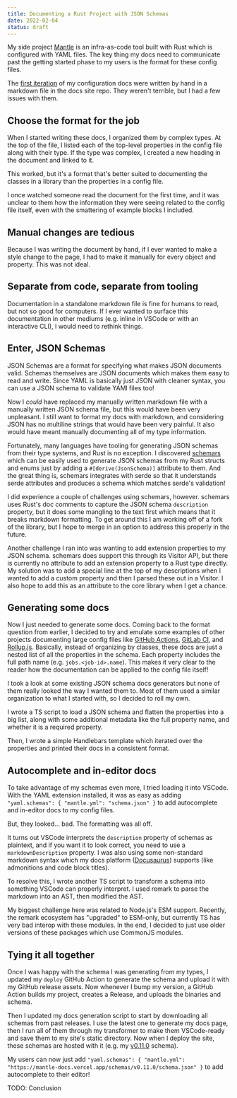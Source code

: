 ```yaml
---
title: Documenting a Rust Project with JSON Schemas
date: 2022-02-04
status: draft
---
```


My side project [Mantle](https://mantle-docs.vercel.app) is an infra-as-code tool built with Rust
which is configured with YAML files. The key thing my docs need to communicate past the getting
started phase to my users is the format for these config files.

The [first
iteration](https://github.com/blake-mealey/mantle-docs/blob/80b64fdf06485f1efc78395ba5664a08c60699bd/docs/configuration.md)
of my configuration docs were written by hand in a markdown file in the docs site repo. They weren't
terrible, but I had a few issues with them.

## Choose the format for the job

When I started writing these docs, I organized them by complex types. At the top of the file, I
listed each of the top-level properties in the config file along with their type. If the type was
complex, I created a new heading in the document and linked to it.

This worked, but it's a format that's better suited to documenting the classes in a library than the
properties in a config file.

I once watched someone read the document for the first time, and it was unclear to them how the
information they were seeing related to the config file itself, even with the smattering of example
blocks I included.

## Manual changes are tedious

Because I was writing the document by hand, if I ever wanted to make a style change to the page, I
had to make it manually for every object and property. This was not ideal.

## Separate from code, separate from tooling

Documentation in a standalone markdown file is fine for humans to read, but not so good for
computers. If I ever wanted to surface this documentation in other mediums (e.g. inline in VSCode or
with an interactive CLI), I would need to rethink things.

## Enter, JSON Schemas

JSON Schemas are a format for specifying what makes JSON documents valid. Schemas themselves are
JSON documents which makes them easy to read and write. Since YAML is basically just JSON with
cleaner syntax, you can use a JSON schema to validate YAMl files too!

Now I _could_ have replaced my manually written markdown file with a manually written JSON schema
file, but this would have been very unpleasant. I still want to format my docs with markdown, and
considering JSON has no multiline strings that would have been very painful. It also would have
meant manually documenting all of my type information.

Fortunately, many languages have tooling for generating JSON schemas from their type systems, and
Rust is no exception. I discovered [schemars](https://graham.cool/schemars/) which can be easily
used to generate JSON schemas from my Rust structs and enums just by adding a
`#[derive(JsonSchema)]` attribute to them. And the great thing is, schemars integrates with serde so
that it understands serde attributes and produces a schema which matches serde's validation!

I did experience a couple of challenges using schemars, however. schemars uses Rust's doc comments
to capture the JSON schema `description` property, but it does some mangling to the text first which
means that it breaks markdown formatting. To get around this I am working off of a fork of the
library, but I hope to merge in an option to address this properly in the future.

Another challenge I ran into was wanting to add extension properties to my JSON schema. schemars
does support this through its Visitor API, but there is currently no attribute to add an extension
property to a Rust type directly. My solution was to add a special line at the top of my
descriptions when I wanted to add a custom property and then I parsed these out in a Visitor. I also
hope to add this as an attribute to the core library when I get a chance.

## Generating some docs

Now I just needed to generate some docs. Coming back to the format question from earlier, I decided
to try and emulate some examples of other projects documenting large config files like [GitHub
Actions](https://docs.github.com/en/actions/using-workflows/workflow-syntax-for-github-actions),
[GitLab CI](https://docs.gitlab.com/ee/ci/yaml/index.html), and
[Rollup.js](https://rollupjs.org/guide/en/#big-list-of-options). Basically, instead of organizing by
classes, these docs are just a nested list of all the properties in the schema. Each property
includes the full path name (e.g. `jobs.<job-id>.name`). This makes it very clear to the reader how
the documentation can be applied to the config file itself!

I took a look at some existing JSON schema docs generators but none of them really looked the way I
wanted them to. Most of them used a similar organization to what I started with, so I decided to
roll my own.

I wrote a TS script to load a JSON schema and flatten the properties into a big list, along with
some additional metadata like the full property name, and whether it is a required property.

Then, I wrote a simple Handlebars template which iterated over the properties and printed their docs
in a consistent format.

## Autocomplete and in-editor docs

To take advantage of my schemas even more, I tried loading it into VSCode. With the YAML extension
installed, it was as easy as adding `"yaml.schemas": { "mantle.yml": "schema.json" }` to add
autocomplete and in-editor docs to my config files.

But, they looked... bad. The formatting was all off.

It turns out VSCode interprets the `description` property of schemas as plaintext, and if you want
it to look correct, you need to use a `markdownDescription` property. I was also using some
non-standard markdown syntax which my docs platform ([Docusaurus](https://docusaurus.io)) supports
(like admonitions and code block titles).

To resolve this, I wrote another TS script to transform a schema into something VSCode can properly
interpret. I used remark to parse the markdown into an AST, then modified the AST.

My biggest challenge here was related to Node.js's ESM support. Recently, the remark ecosystem has
"upgraded" to ESM-only, but currently TS has very bad interop with these modules. In the end, I
decided to just use older versions of these packages which use CommonJS modules.

## Tying it all together

Once I was happy with the schema I was generating from my types, I updated my `deploy` GitHub Action
to generate the schema and upload it with my GitHub release assets. Now whenever I bump my version,
a GitHub Action builds my project, creates a Release, and uploads the binaries and schema.

Then I updated my docs generation script to start by downloading all schemas from past releases. I
use the latest one to generate my docs page, then I run all of them through my transformer to make
them VSCode-ready and save them to my site's static directory. Now when I deploy the site, these
schemas are hosted with it (e.g. my
[v0.11.0](https://mantle-docs.vercel.app/schemas/v0.11.0/schema.json) schema).

My users can now just add `"yaml.schemas": { "mantle.yml": "https://mantle-docs.vercel.app/schemas/v0.11.0/schema.json" }`
to add autocomplete to their editor!

TODO: Conclusion
